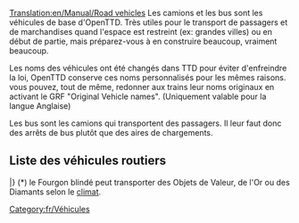 [[Translation:en/Manual/Road vehicles]]
{{fr/Table des matières}}
Les camions et les bus sont les véhicules de base d'OpenTTD. Très utiles pour le transport de passagers et de marchandises quand l'espace est restreint (ex: grandes villes) ou en début de partie, mais préparez-vous à en construire beaucoup, vraiment beaucoup.

Les noms des véhicules ont été changés dans TTD pour éviter d'enfreindre la loi, OpenTTD conserve ces noms personnalisés pour les mêmes raisons. vous pouvez, tout de même, redonner aux trains leur noms originaux en activant le GRF "Original Vehicle names". (Uniquement valable pour la langue Anglaise)

Les bus sont les camions qui transportent des passagers. Il leur faut donc des arrêts de bus plutôt que des aires de chargements.

==Liste des véhicules routiers==
{{fr/Tableau des véhicules/En-tête}}
{{en/VehicleTable/Header|Passagers et Courrier}}
{{en/VehicleTable/Row|
*[[fr/Manual/Base Set/Road Vehicles/Bus|Autobus]]
*[[fr/Manual/Base Set/Road Vehicles/Fourgon postal|Fourgon postal]]
|
*[[fr/Manual/Base Set/Road Vehicles/Bus|Autobus]]
*[[fr/Manual/Base Set/Road Vehicles/Fourgon postal|Fourgon postal]]
|
*[[fr/Manual/Base Set/Road Vehicles/Bus|Autobus]]
*[[fr/Manual/Base Set/Road Vehicles/Fourgon postal|Fourgon postal]]
|
*[[fr/Manual/Base Set/Road Vehicles/Bus|Autobus]]
*[[fr/Manual/Base Set/Road Vehicles/Fourgon postal|Fourgon postal]]
}}
{{en/VehicleTable/Header|Commun}}
{{en/VehicleTable/Row|
*[[fr/Manual/Base Set/Road Vehicles/Camion-citerne de pétrole|Camion-citerne de pétrole]]
*[[fr/Manual/Base Set/Road Vehicles/Camion de marchandises|Camion de biens]]
*[[fr/Manual/Base Set/Road Vehicles/Camion de céréales|Camion à céréales]]
*[[fr/Manual/Base Set/Road Vehicles/Bétaillère|Camion à bétail]]
*[[fr/Manual/Base Set/Road Vehicles/Camion de bois|Camion à bois]]
|
*[[fr/Manual/Base Set/Road Vehicles/Camion-citerne de pétrole|Camion-citerne de pétrole]]
*[[fr/Manual/Base Set/Road Vehicles/Camion de marchandises|Camion de biens]]
*[[fr/Manual/Base Set/Road Vehicles/Camion de céréales|Camion à céréales]]
*[[fr/Manual/Base Set/Road Vehicles/Bétaillère|Camion à bétail]]
*[[fr/Manual/Base Set/Road Vehicles/Camion de bois|Camion à bois]]
|
*[[fr/Manual/Base Set/Road Vehicles/Camion-citerne de pétrole|Camion-citerne de pétrole]]
*[[fr/Manual/Base Set/Road Vehicles/Camion de marchandises|Camion de biens]]
*[[fr/Manual/Base Set/Road Vehicles/Camion de céréales|Camion à céréales]]
* -
*[[fr/Manual/Base Set/Road Vehicles/Camion de bois|Camion à bois]]
|
*[[fr/Manual/Base Set/Road Vehicles/Camion de coca-cola|Camion de Cola]]
*[[fr/Manual/Base Set/Road Vehicles/Camion de bonbons|Camion de bombons]]
*[[fr/Manual/Base Set/Road Vehicles/Camion de jouets|Camion de jouets]]
*[[fr/Manual/Base Set/Road Vehicles/Camion de batteries|Camion de batteries]]
*[[fr/Manual/Base Set/Road Vehicles/Camion de barbe à papa|Camion de barbe à papa]]
}}
{{en/VehicleTable/Header|Similaire}}
{{en/VehicleTable/Row|
*[[fr/Manual/Base Set/Road Vehicles/Fourgon blindé|Fourgon blindé]]*
*[[fr/Manual/Base Set/Road Vehicles/Camion de charbon|Camion de Charbon]]
*[[fr/Manual/Base Set/Road Vehicles/Camion de minerai de fer|Camion de fer]]
*[[fr/Manual/Base Set/Road Vehicles/Camion d'acier|Camion d'acier]]
* -
|
*[[fr/Manual/Base Set/Road Vehicles/Fourgon blindé|Fourgon blindé]]*
*[[fr/Manual/Base Set/Road Vehicles/Camion de charbon|Camion de Charbon]]
* -
*[[fr/Manual/Base Set/Road Vehicles/Camion de papier|Camion de papier]]
*[[fr/Manual/Base Set/Road Vehicles/Camion de nourriture|Camion de nourriture]]
|
*[[fr/Manual/Base Set/Road Vehicles/Fourgon blindé|Fourgon blindé]]*
* -
*[[fr/Manual/Base Set/Road Vehicles/Camion de minerai de cuivre|Camion de cuivre]]
* -
*[[fr/Manual/Base Set/Road Vehicles/Camion de nourriture|Camion de nourriture]]
|
* -
*[[fr/Manual/Base Set/Road Vehicles/Camion de sucre|Camion de sucre]]
* -
* -
* -
}}
{{en/VehicleTable/Header|Autres Cargaisons}}
{{en/VehicleTable/Row|
|
|
*[[fr/Manual/Base Set/Road Vehicles/Camion-citerne d'eau|Camion-citerne d'eau]]
*[[fr/Manual/Base Set/Road Vehicles/Camion de fruits|Camion de fruits]]
*[[fr/Manual/Base Set/Road Vehicles/Camion de caoutchouc|Camion de caoutchouc]]
|
*[[fr/Manual/Base Set/Road Vehicles/Camion de bulles|Camion de bulles]]
*[[fr/Manual/Base Set/Road Vehicles/Camion de boissons gazeuses|Camion de boissons gazeuses]]
*[[fr/Manual/Base Set/Road Vehicles/Camion de plastique|Camion de plastique]]
*[[fr/Manual/Base Set/Road Vehicles/Camion de caramel|Camion de caramel]]
}}
|}
(*) le Fourgon blindé peut transporter des Objets de Valeur, de l'Or ou des Diamants selon le [[fr/Manual/Climat|climat]].

[[Category:fr/Véhicules]]